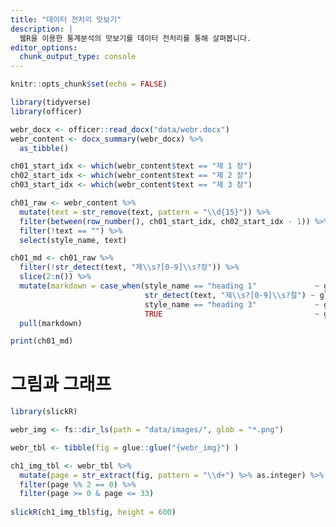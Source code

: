 ```yaml
---
title: "데이터 전처리 맛보기"
description: |
  웹R을 이용한 통계분석의 맛보기를 데이터 전처리를 통해 살펴봅니다.
editor_options: 
  chunk_output_type: console
---
```


```r
knitr::opts_chunk$set(echo = FALSE)
```

```r
library(tidyverse)
library(officer)

webr_docx <- officer::read_docx("data/webr.docx")
webr_content <- docx_summary(webr_docx) %>% 
  as_tibble()

ch01_start_idx <- which(webr_content$text == "제 1 장")
ch02_start_idx <- which(webr_content$text == "제 2 장")
ch03_start_idx <- which(webr_content$text == "제 3 장")

ch01_raw <- webr_content %>% 
  mutate(text = str_remove(text, pattern = "\\d{15}")) %>% 
  filter(between(row_number(), ch01_start_idx, ch02_start_idx - 1)) %>% 
  filter(!text == "") %>% 
  select(style_name, text)

ch01_md <- ch01_raw %>% 
  filter(!str_detect(text, "제\\s?[0-9]\\s?장")) %>% 
  slice(2:n()) %>%   
  mutate(markdown = case_when(style_name == "heading 1"             ~ glue::glue("# {text} \n\n"),
                              str_detect(text, "제\\s?[0-9]\\s?절") ~ glue::glue("## {text} \n\n"),
                              style_name == "heading 3"             ~ glue::glue("### {text} \n\n"),
                              TRUE                                  ~ glue::glue("{text} \n\n"))) %>% 
  pull(markdown)

print(ch01_md)
```

# 그림과 그래프

```r
library(slickR)

webr_img <- fs::dir_ls(path = "data/images/", glob = "*.png")

webr_tbl <- tibble(fig = glue::glue("{webr_img}") )

ch1_img_tbl <- webr_tbl %>% 
  mutate(page = str_extract(fig, pattern = "\\d+") %>% as.integer) %>% 
  filter(page %% 2 == 0) %>% 
  filter(page >= 0 & page <= 33)
  
slickR(ch1_img_tbl$fig, height = 600)
```
